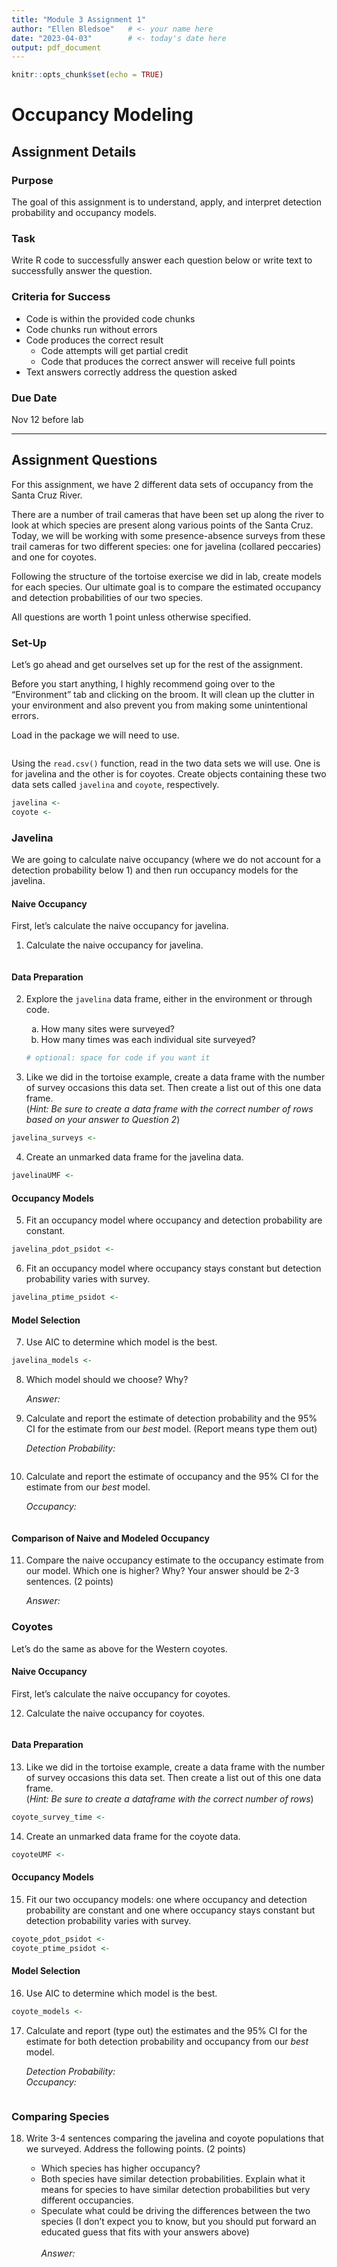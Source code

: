 ```yaml
---
title: "Module 3 Assignment 1"
author: "Ellen Bledsoe"   # <- your name here
date: "2023-04-03"        # <- today's date here
output: pdf_document
---
```


```r
knitr::opts_chunk$set(echo = TRUE)
```

# Occupancy Modeling

## Assignment Details

### Purpose

The goal of this assignment is to understand, apply, and interpret detection probability and occupancy models.

### Task

Write R code to successfully answer each question below or write text to successfully answer the question.

### Criteria for Success

-   Code is within the provided code chunks
-   Code chunks run without errors
-   Code produces the correct result
    -   Code attempts will get partial credit
    -   Code that produces the correct answer will receive full points
-   Text answers correctly address the question asked

### Due Date

Nov 12 before lab

------------------------------------------------------------------------

## Assignment Questions

For this assignment, we have 2 different data sets of occupancy from the Santa Cruz River.

There are a number of trail cameras that have been set up along the river to look at which species are present along various points of the Santa Cruz. Today, we will be working with some presence-absence surveys from these trail cameras for two different species: one for javelina (collared peccaries) and one for coyotes.

Following the structure of the tortoise exercise we did in lab, create models for each species. Our ultimate goal is to compare the estimated occupancy and detection probabilities of our two species.

All questions are worth 1 point unless otherwise specified.

### Set-Up

Let's go ahead and get ourselves set up for the rest of the assignment.

Before you start anything, I highly recommend going over to the "Environment" tab and clicking on the broom. It will clean up the clutter in your environment and also prevent you from making some unintentional errors.

Load in the package we will need to use.

```r

```

Using the `read.csv()` function, read in the two data sets we will use. One is for javelina and the other is for coyotes. Create objects containing these two data sets called `javelina` and `coyote`, respectively.

```r
javelina <- 
coyote <- 
```

### Javelina

We are going to calculate naive occupancy (where we do not account for a detection probability below 1) and then run occupancy models for the javelina.

#### Naive Occupancy

First, let's calculate the naive occupancy for javelina.

1.  Calculate the naive occupancy for javelina.

```r

```

#### Data Preparation

2.  Explore the `javelina` data frame, either in the environment or through code.

    a.  How many sites were surveyed?
    b.  How many times was each individual site surveyed?

    ```r
    # optional: space for code if you want it
    ```

3.  Like we did in the tortoise example, create a data frame with the number of survey occasions this data set. Then create a list out of this one data frame.\
    (*Hint: Be sure to create a data frame with the correct number of rows based on your answer to Question 2*)

```r
javelina_surveys <- 
```

4.  Create an unmarked data frame for the javelina data.

```r
javelinaUMF <- 
```

#### Occupancy Models

5.  Fit an occupancy model where occupancy and detection probability are constant.

```r
javelina_pdot_psidot <- 
```

6.  Fit an occupancy model where occupancy stays constant but detection probability varies with survey.

```r
javelina_ptime_psidot <- 
```

#### Model Selection

7.  Use AIC to determine which model is the best.

```r
javelina_models <- 
```

8.  Which model should we choose? Why?

    *Answer:*

9.  Calculate and report the estimate of detection probability and the 95% CI for the estimate from our *best* model. (Report means type them out)

    *Detection Probability:*

```r

```

10. Calculate and report the estimate of occupancy and the 95% CI for the estimate from our *best* model.

    *Occupancy:*

```r

```

#### Comparison of Naive and Modeled Occupancy

11. Compare the naive occupancy estimate to the occupancy estimate from our model. Which one is higher? Why? Your answer should be 2-3 sentences. (2 points)

    *Answer:*

### Coyotes

Let's do the same as above for the Western coyotes.

#### Naive Occupancy

First, let's calculate the naive occupancy for coyotes.

12. Calculate the naive occupancy for coyotes.

```r

```

#### Data Preparation

13. Like we did in the tortoise example, create a data frame with the number of survey occasions this data set. Then create a list out of this one data frame.\
    (*Hint: Be sure to create a dataframe with the correct number of rows*)

```r
coyote_survey_time <- 
```

14. Create an unmarked data frame for the coyote data.

```r
coyoteUMF <- 
```

#### Occupancy Models

15. Fit our two occupancy models: one where occupancy and detection probability are constant and one where occupancy stays constant but detection probability varies with survey.

```r
coyote_pdot_psidot <- 
coyote_ptime_psidot <- 
```

#### Model Selection

16. Use AIC to determine which model is the best.

```r
coyote_models <- 
```

17. Calculate and report (type out) the estimates and the 95% CI for the estimate for both detection probability and occupancy from our *best* model.

    *Detection Probability:*\
    *Occupancy:*

    ```r

    ```

### Comparing Species

18. Write 3-4 sentences comparing the javelina and coyote populations that we surveyed. Address the following points. (2 points)

    -   Which species has higher occupancy?
    -   Both species have similar detection probabilities. Explain what it means for species to have similar detection probabilities but very different occupancies.
    -   Speculate what could be driving the differences between the two species (I don't expect you to know, but you should put forward an educated guess that fits with your answers above)\
        \
        *Answer:*
